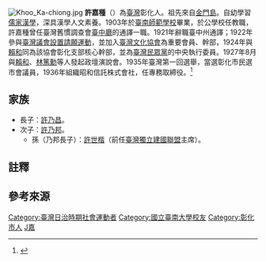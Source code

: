 [[File:Khoo_Ka-chiong.jpg|thumb]]
'''許嘉種'''（{{bd|1883年|2月10日|1954年|6月5日}}）為[[臺灣|臺灣]]彰化人。祖先來自[[金門島|金門島]]。自幼學習[[儒家|儒家]][[漢學|漢學]]，深具漢學人文素養。1903年於[[臺南師範學校|臺南師範學校]]畢業，於公學校任教職，許嘉種曾任臺灣舊慣調查會[[臺中廳|臺中廳]]的通譯{{NoteTag|1=通譯是一種從事[[翻譯|翻譯]]工作的職業。}}一職。1921年辭職臺中州通譯；1922年參與[[臺灣議會設置請願運動|臺灣議會設置請願運動]]，並加入[[臺灣文化協會|臺灣文化協會]]為重要會員、幹部，1924年與[[賴和|賴和]]同為該協會彰化支部核心幹部，並為[[臺灣民眾黨_(1927年)|臺灣民眾黨]]的中央執行委員。1927年8月與[[賴和|賴和]]、[[林篤勳|林篤勳]]等人發起政壇演說會。1935年臺灣第一回選舉，當選彰化市民選市會議員，1936年組織昭和信託株式會社，任專務取締役。<ref>{{cite book |author=王美雪 |title=《臺灣歷史辭典·許嘉種》 |date=2004-05-18 |publisher=行政院文化建設委員會 |location=臺北市 |isbn=957-01-7430-7 |pages=808頁 }}</ref>

== 家族 ==
*長子：[[許乃昌|許乃昌]]。
*次子：[[許乃邦|許乃邦]]。
**孫（乃邦長子）：[[許世楷|許世楷]]（前任[[臺灣獨立建國聯盟|臺灣獨立建國聯盟]]主席）。

== 註釋 ==
<div class="references-small">
{{NoteFoot}}
</div>

== 參考來源 ==
{{reflist}}


[[Category:臺灣日治時期社會運動者|Category:臺灣日治時期社會運動者]]
[[Category:國立臺南大學校友|Category:國立臺南大學校友]]
[[Category:彰化市人|Category:彰化市人]]
[[Category:许姓|J嘉]]